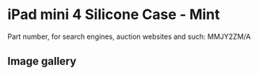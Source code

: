 
# iPad mini 4 Silicone Case - Mint

Part number, for search engines, auction websites and such: MMJY2ZM/A

## Image gallery

<div style={{ width: '100%', maxWidth: '768px' }}>
<GalleryComponent
    images={[
      {
        original: "/everysource/MMJY2.webp",
        thumbnail: "/everypreview/MMJY2.webp",
      },
      {
        original: "/everysource/MMJY2_AV1_GOLD.webp",
        thumbnail: "/everypreview/MMJY2_AV1_GOLD.webp",
      },
      {
        original: "/everysource/MMJY2_AV1_SILVER.webp",
        thumbnail: "/everypreview/MMJY2_AV1_SILVER.webp",
      },
      {
        original: "/everysource/MMJY2_AV1_SPACE_GRAY.webp",
        thumbnail: "/everypreview/MMJY2_AV1_SPACE_GRAY.webp",
      },
      {
        original: "/everysource/MMJY2_AV2.webp",
        thumbnail: "/everypreview/MMJY2_AV2.webp",
      },
      {
        original: "/everysource/MMJY2_AV3.webp",
        thumbnail: "/everypreview/MMJY2_AV3.webp",
      },
      {
        original: "/everysource/MMJY2_AV4.webp",
        thumbnail: "/everypreview/MMJY2_AV4.webp",
      }
    ]}
  />
</div>